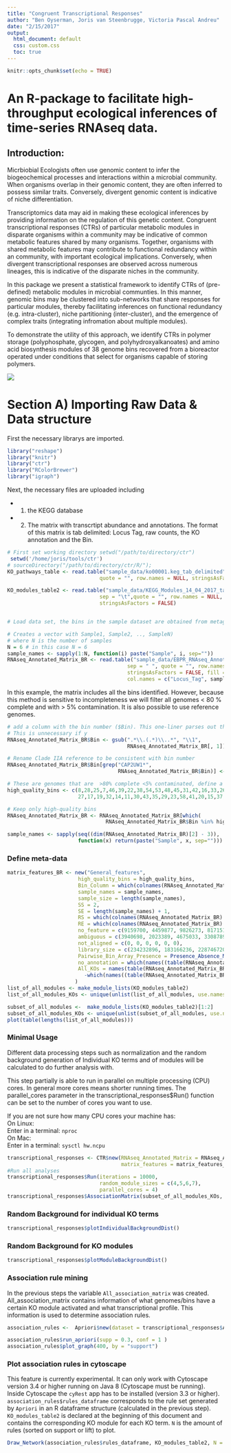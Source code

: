 ```yaml
---
title: "Congruent Transcriptional Responses"
author: "Ben Oyserman, Joris van Steenbrugge, Victoria Pascal Andreu"
date: "2/15/2017"
output:
  html_document: default
  css: custom.css
  toc: true
---
```


```r
knitr::opts_chunk$set(echo = TRUE)
```

# **An R-package to facilitate high-throughput ecological inferences of time-series RNAseq data.** 
## Introduction:
Micrbiobial Ecologists often use genomic content to infer the biogeochemical processes and interactions within a microbial community. When organisms overlap in their genomic content, they are often inferred to possess similar traits. Conversely, divergent genomic content is indicative of niche differentiation. 

Transcriptomics data may aid in making these ecological inferences by providing information on the regulation of this genetic content. Congruent transcriptional responses (CTRs) of particular metabolic modules in disparate organisms within a community may be indicative of common metabolic features shared by many organisms. Together, organisms with shared metabolic features may contribute to functional redundancy within an community, with important ecological implications.   Conversely, when divergent transcriptional responses are observed across numerous lineages, this is indicative of the disparate niches in the community.

In this package we present a statistical framework to identify CTRs of (pre-defined) metabolic modules in microbial communties. In this manner, genomic bins may be clustered into sub-networks that share responses for particular modules, thereby facilitating inferences on functional redundancy (e.g. intra-cluster), niche partitioning (inter-cluster), and the emergence of complex traits (integrating infromation about multiple modules). 

To demonstrate the utility of this approach, we identify CTRs in polymer storage (polyphosphate, glycogen, and polyhydroxyalkanoates) and amino acid biosynthesis modules of 38 genome bins recovered from a bioreactor operated under conditions that select for organisms capable of storing polymers.

![](/home/joris/tools/ctr/CTR_workflow.png)


# Section A) Importing Raw Data & Data structure

First the necessary librarys are imported.

```r
library("reshape")
library("knitr")
library("ctr")
library("RColorBrewer")
library("igraph")
```

Next, the necessary files are uploaded including

  - 1) the KEGG database 
  - 2) The matrix with transcrtipt abundance and annotations. The format of this matrix is tab delimited: Locus Tag, raw counts, the KO annotation and the Bin.

```r
# First set working directory setwd("/path/to/directory/ctr")
 setwd('/home/joris/tools/ctr')
# sourceDirectory("/path/to/directory/ctr/R/");
KO_pathways_table <- read.table("sample_data/ko00001.keg_tab_delimited",sep = "\t",
                              quote = "", row.names = NULL, stringsAsFactors = FALSE)

KO_modules_table2 <- read.table("sample_data/KEGG_Modules_14_04_2017_tab_delimited.txt",
                              sep = "\t",quote = "", row.names = NULL, 
                              stringsAsFactors = FALSE)


# Load data set, the bins in the sample dataset are obtained from metagenomic assembly -> binning with metabat, and a bin replaced with a more complete reference genome.

# Creates a vector with Sample1, Sample2, .., SampleN)
# where N is the number of samples
N = 6 # in this case N = 6
sample_names <- sapply(1:N, function(i) paste("Sample", i, sep=""))
RNAseq_Annotated_Matrix_BR <- read.table("sample_data/EBPR_RNAseq_Annotation_Matrix_bins_and_reference_sorted",
                                       sep = " ", quote = "", row.names = NULL, 
                                       stringsAsFactors = FALSE, fill = TRUE, 
                                       col.names = c("Locus_Tag", sample_names , "KO"))
```

In this example, the matrix includes all the bins identified. However, because this method is sensitive to incompleteness we will filter all genomes < 80 % complete and with > 5% contamination. It is also possible to use reference genomes.

```r
# add a column with the bin number ($Bin). This one-liner parses out the Bin number from the Locus ID
# This is unnecessary if y
RNAseq_Annotated_Matrix_BR$Bin <- gsub(".*\\.(.*)\\..*", "\\1", 
                                       RNAseq_Annotated_Matrix_BR[, 1])

# Rename Clade IIA reference to be consistent with bin number
RNAseq_Annotated_Matrix_BR$Bin[grep("CAP2UW1*", 
                                    RNAseq_Annotated_Matrix_BR$Bin)] <- 39

# These are genomes that are  >80% complete <5% contaminated, define a subset matrix with only these genomes
high_quality_bins <- c(8,28,25,7,46,39,22,38,54,53,48,45,31,42,16,33,26,40,36,21,
                       27,17,19,32,14,11,30,43,35,29,23,58,41,20,15,37,49,50)

# Keep only high-quality bins
RNAseq_Annotated_Matrix_BR <- RNAseq_Annotated_Matrix_BR[which(
                                RNAseq_Annotated_Matrix_BR$Bin %in% high_quality_bins),]

sample_names <- sapply(seq((dim(RNAseq_Annotated_Matrix_BR)[2] - 3)), 
                       function(x) return(paste("Sample", x, sep="")))
```




### Define meta-data
```r
matrix_features_BR <- new("General_features",
                       high_quality_bins = high_quality_bins,
                       Bin_Column = which(colnames(RNAseq_Annotated_Matrix_BR) == "Bin"),
                       sample_names = sample_names,
                       sample_size = length(sample_names),
                       SS = 2,
                       SE = length(sample_names) + 1,
                       RS = which(colnames(RNAseq_Annotated_Matrix_BR) == "Bin") + 1,
                       RE = which(colnames(RNAseq_Annotated_Matrix_BR) == "Bin") + length(sample_names),
                       no_feature = c(9159700, 4459877, 9826273, 8171512, 9542765, 10522313), # This must be updated!
                       ambiguous = c(3940698, 2023389, 4675033, 3308789, 6446272, 5966543), # This must be updated!
                       not_aligned = c(0, 0, 0, 0, 0, 0),
                       library_size = c(234232896, 183166236, 228746720, 198024002, 231567992, 259156166),
                       Pairwise_Bin_Array_Presence = Presence_Absence_Matrix(RNAseq_Annotated_Matrix_BR),
                       no_annotation = which(names((table(RNAseq_Annotated_Matrix_BR$KO))) == ""),
                       All_KOs = names(table(RNAseq_Annotated_Matrix_BR$KO))[
                         -which(names((table(RNAseq_Annotated_Matrix_BR$KO))) == "")]
                      )
list_of_all_modules <- make_module_lists(KO_modules_table2)
list_of_all_modules_KOs <- unique(unlist(list_of_all_modules, use.names=FALSE))

subset_of_all_modules <-  make_module_lists(KO_modules_table2)[1:2]
subset_of_all_modules_KOs <- unique(unlist(subset_of_all_modules, use.names=FALSE))
plot(table(lengths(list_of_all_modules)))
```

### Minimal Usage
Different data processing steps such as normalization and the random background generation
of Individual KO terms and of modules will be calculated to do further analysis with.

This step partially is able to run in parallel on multiple processing (CPU) cores. In general more cores means shorter running times.
The parallel_cores parameter in the transcriptional_responses$Run() function can be set to the number of cores you want to use.

If you are not sure how many CPU cores your machine has:  
On Linux:    
  Enter in a terminal: `nproc`   
On Mac:    
  Enter in a terminal: `sysctl hw.ncpu`

```r
transcriptional_responses <- CTR$new(RNAseq_Annotated_Matrix = RNAseq_Annotated_Matrix_BR,
                                     matrix_features = matrix_features_BR)
#Run all analyses
transcriptional_responses$Run(iterations = 10000,
                              random_module_sizes = c(4,5,6,7),
                              parallel_cores = 4)
transcriptional_responses$AssociationMatrix(subset_of_all_modules_KOs, subset_of_all_modules)
```

### Random Background for individual KO terms
```r
transcriptional_responses$plotIndividualBackgroundDist()
``` 

### Random Background for KO modules
```r
transcriptional_responses$plotModuleBackgroundDist()
```


### Association rule mining
In the previous steps the variable `All_association_matrix` was created.
All_association_matrix contains information of what genomes/bins have a certain KO module activated and what transcriptional profile. This information is used to determine association rules.
```r
association_rules <-  Apriori$new(dataset = transcriptional_responses$All_association_matrix)

association_rules$run_apriori(supp = 0.3, conf = 1 )
association_rules$plot_graph(400, by = "support")
```

### Plot association rules in cytoscape
This feature is currently experimental. It can only work with Cytoscape version 3.4 or higher running on Java 8 (Cytoscape must be running). Inside Cytoscape the `cyRest` app has to be installed (version 3.3 or higher).  
`association_rules$rules_dataframe` corresponds to the rule set generated by `Apriori` in an R dataframe structure (calculated in the previous step).  
`KO_modules_table2` is declared at the beginning of this document and contains the corresponding KO module for each KO term.
`N` is the amount of rules (sorted on support or lift) to plot.
```r
Draw_Network(association_rules$rules_dataframe, KO_modules_table2, N = 200)
```
